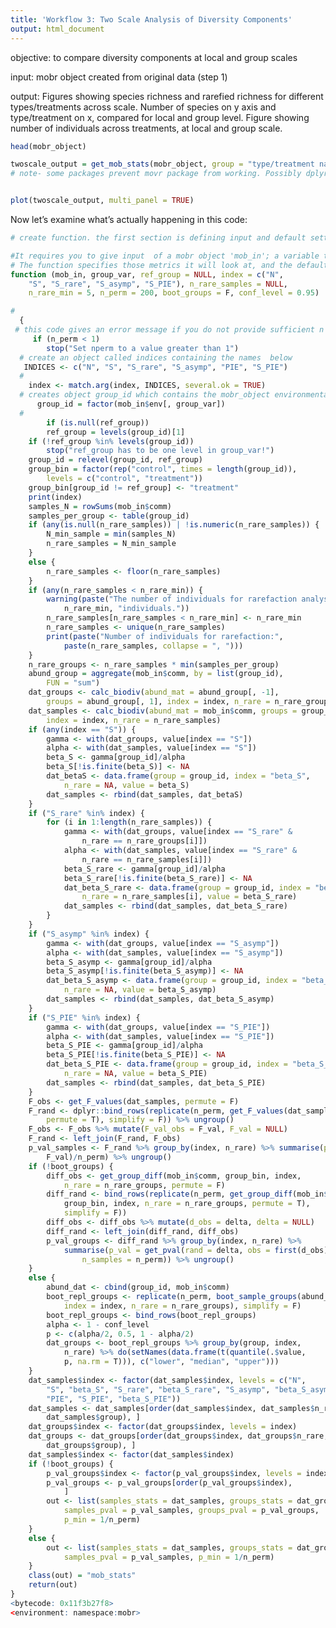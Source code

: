 ```yaml
---
title: 'Workflow 3: Two Scale Analysis of Diversity Components'
output: html_document
---
```


objective:
to compare diversity components at local and group scales

input:
mobr object created from original data (step 1)

output:
Figures showing species richness and rarefied richness for different types/treatments across scale. Number of species on y axis and type/treatment on x, compared for local and group level. 
Figure showing number of individuals across treatments, at local and group scale. 



```r
head(mobr_object)

twoscale_output = get_mob_stats(mobr_object, group = "type/treatment name", ref_group = "reference type/treatment", n_perm = 1000)
# note- some packages prevent movr package from working. Possibly dplyr. Will give message "Error in UseMethod("anova") : no applicable method for 'anova' applied to an object of class “list"". 


plot(twoscale_output, multi_panel = TRUE)

```



Now let's examine what's actually happening in this code:
```r

# create function. the first section is defining input and default settings. 

#It requires you to give input  of a mobr object 'mob_in'; a variable that distinguishes levels or treatments between your samples 'group_var'; and a reference group to compare against, so that's one level in your treatment 'ref_group'. 
# The function specifies those metrics it will look at, and the defaults for number of rarefied samples, miimum, number of permutations and confidence level to to calculate significance.
function (mob_in, group_var, ref_group = NULL, index = c("N", 
    "S", "S_rare", "S_asymp", "S_PIE"), n_rare_samples = NULL, 
    n_rare_min = 5, n_perm = 200, boot_groups = F, conf_level = 0.95) 

#  
  {
 # this code gives an error message if you do not provide sufficient n of permutations to run. it completely stops the function.
     if (n_perm < 1) 
        stop("Set nperm to a value greater than 1")
  # create an object called indices containing the names  below 
   INDICES <- c("N", "S", "S_rare", "S_asymp", "PIE", "S_PIE")
  #
    index <- match.arg(index, INDICES, several.ok = TRUE)
  # creates object group_id which contains the mobr_object environmental variable for the column that you specified as grouping variable. Turns this into a factor
      group_id = factor(mob_in$env[, group_var])
  #
        if (is.null(ref_group)) 
        ref_group = levels(group_id)[1]
    if (!ref_group %in% levels(group_id)) 
        stop("ref_group has to be one level in group_var!")
    group_id = relevel(group_id, ref_group)
    group_bin = factor(rep("control", times = length(group_id)), 
        levels = c("control", "treatment"))
    group_bin[group_id != ref_group] <- "treatment"
    print(index)
    samples_N = rowSums(mob_in$comm)
    samples_per_group <- table(group_id)
    if (any(is.null(n_rare_samples)) | !is.numeric(n_rare_samples)) {
        N_min_sample = min(samples_N)
        n_rare_samples = N_min_sample
    }
    else {
        n_rare_samples <- floor(n_rare_samples)
    }
    if (any(n_rare_samples < n_rare_min)) {
        warning(paste("The number of individuals for rarefaction analysis is too low and is set to the minimum of", 
            n_rare_min, "individuals."))
        n_rare_samples[n_rare_samples < n_rare_min] <- n_rare_min
        n_rare_samples <- unique(n_rare_samples)
        print(paste("Number of individuals for rarefaction:", 
            paste(n_rare_samples, collapse = ", ")))
    }
    n_rare_groups <- n_rare_samples * min(samples_per_group)
    abund_group = aggregate(mob_in$comm, by = list(group_id), 
        FUN = "sum")
    dat_groups <- calc_biodiv(abund_mat = abund_group[, -1], 
        groups = abund_group[, 1], index = index, n_rare = n_rare_groups)
    dat_samples <- calc_biodiv(abund_mat = mob_in$comm, groups = group_id, 
        index = index, n_rare = n_rare_samples)
    if (any(index == "S")) {
        gamma <- with(dat_groups, value[index == "S"])
        alpha <- with(dat_samples, value[index == "S"])
        beta_S <- gamma[group_id]/alpha
        beta_S[!is.finite(beta_S)] <- NA
        dat_betaS <- data.frame(group = group_id, index = "beta_S", 
            n_rare = NA, value = beta_S)
        dat_samples <- rbind(dat_samples, dat_betaS)
    }
    if ("S_rare" %in% index) {
        for (i in 1:length(n_rare_samples)) {
            gamma <- with(dat_groups, value[index == "S_rare" & 
                n_rare == n_rare_groups[i]])
            alpha <- with(dat_samples, value[index == "S_rare" & 
                n_rare == n_rare_samples[i]])
            beta_S_rare <- gamma[group_id]/alpha
            beta_S_rare[!is.finite(beta_S_rare)] <- NA
            dat_beta_S_rare <- data.frame(group = group_id, index = "beta_S_rare", 
                n_rare = n_rare_samples[i], value = beta_S_rare)
            dat_samples <- rbind(dat_samples, dat_beta_S_rare)
        }
    }
    if ("S_asymp" %in% index) {
        gamma <- with(dat_groups, value[index == "S_asymp"])
        alpha <- with(dat_samples, value[index == "S_asymp"])
        beta_S_asymp <- gamma[group_id]/alpha
        beta_S_asymp[!is.finite(beta_S_asymp)] <- NA
        dat_beta_S_asymp <- data.frame(group = group_id, index = "beta_S_asymp", 
            n_rare = NA, value = beta_S_asymp)
        dat_samples <- rbind(dat_samples, dat_beta_S_asymp)
    }
    if ("S_PIE" %in% index) {
        gamma <- with(dat_groups, value[index == "S_PIE"])
        alpha <- with(dat_samples, value[index == "S_PIE"])
        beta_S_PIE <- gamma[group_id]/alpha
        beta_S_PIE[!is.finite(beta_S_PIE)] <- NA
        dat_beta_S_PIE <- data.frame(group = group_id, index = "beta_S_PIE", 
            n_rare = NA, value = beta_S_PIE)
        dat_samples <- rbind(dat_samples, dat_beta_S_PIE)
    }
    F_obs <- get_F_values(dat_samples, permute = F)
    F_rand <- dplyr::bind_rows(replicate(n_perm, get_F_values(dat_samples, 
        permute = T), simplify = F)) %>% ungroup()
    F_obs <- F_obs %>% mutate(F_val_obs = F_val, F_val = NULL)
    F_rand <- left_join(F_rand, F_obs)
    p_val_samples <- F_rand %>% group_by(index, n_rare) %>% summarise(p_val = sum(F_val_obs <= 
        F_val)/n_perm) %>% ungroup()
    if (!boot_groups) {
        diff_obs <- get_group_diff(mob_in$comm, group_bin, index, 
            n_rare = n_rare_groups, permute = F)
        diff_rand <- bind_rows(replicate(n_perm, get_group_diff(mob_in$comm, 
            group_bin, index, n_rare = n_rare_groups, permute = T), 
            simplify = F))
        diff_obs <- diff_obs %>% mutate(d_obs = delta, delta = NULL)
        diff_rand <- left_join(diff_rand, diff_obs)
        p_val_groups <- diff_rand %>% group_by(index, n_rare) %>% 
            summarise(p_val = get_pval(rand = delta, obs = first(d_obs), 
                n_samples = n_perm)) %>% ungroup()
    }
    else {
        abund_dat <- cbind(group_id, mob_in$comm)
        boot_repl_groups <- replicate(n_perm, boot_sample_groups(abund_dat, 
            index = index, n_rare = n_rare_groups), simplify = F)
        boot_repl_groups <- bind_rows(boot_repl_groups)
        alpha <- 1 - conf_level
        p <- c(alpha/2, 0.5, 1 - alpha/2)
        dat_groups <- boot_repl_groups %>% group_by(group, index, 
            n_rare) %>% do(setNames(data.frame(t(quantile(.$value, 
            p, na.rm = T))), c("lower", "median", "upper")))
    }
    dat_samples$index <- factor(dat_samples$index, levels = c("N", 
        "S", "beta_S", "S_rare", "beta_S_rare", "S_asymp", "beta_S_asymp", 
        "PIE", "S_PIE", "beta_S_PIE"))
    dat_samples <- dat_samples[order(dat_samples$index, dat_samples$n_rare, 
        dat_samples$group), ]
    dat_groups$index <- factor(dat_groups$index, levels = index)
    dat_groups <- dat_groups[order(dat_groups$index, dat_groups$n_rare, 
        dat_groups$group), ]
    dat_samples$index <- factor(dat_samples$index)
    if (!boot_groups) {
        p_val_groups$index <- factor(p_val_groups$index, levels = index)
        p_val_groups <- p_val_groups[order(p_val_groups$index), 
            ]
        out <- list(samples_stats = dat_samples, groups_stats = dat_groups, 
            samples_pval = p_val_samples, groups_pval = p_val_groups, 
            p_min = 1/n_perm)
    }
    else {
        out <- list(samples_stats = dat_samples, groups_stats = dat_groups, 
            samples_pval = p_val_samples, p_min = 1/n_perm)
    }
    class(out) = "mob_stats"
    return(out)
}
<bytecode: 0x11f3b27f8>
<environment: namespace:mobr>



```






